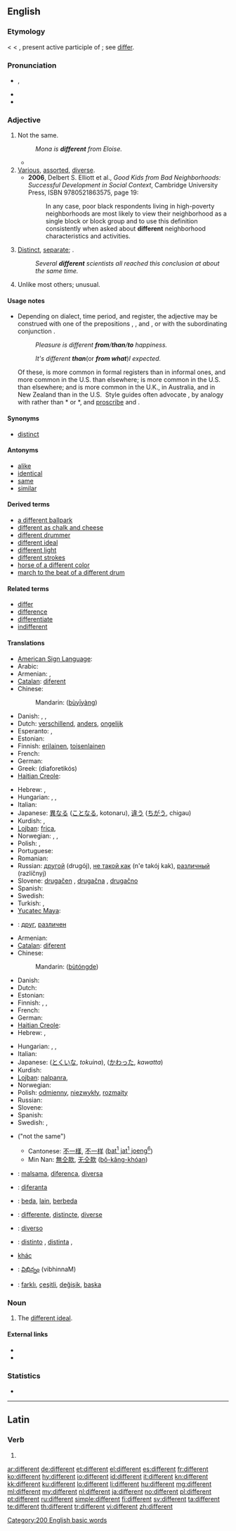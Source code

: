 {{wikipedia}}
{{also|différent|diffèrent}}
==English==

===Etymology===
< {{etyl|enm}} < {{etyl|la}} {{term|differens|differēns||lang=la}}, present active participle of {{term|differo|differō|I differ|lang=la}}; see [[differ]].

===Pronunciation===
* {{IPA|/ˈdɪf.ə(ɹ).ənt/|/ˈdɪf.ɹənt/}}, {{SAMPA|/"dIf.@(r).@nt/|/"dIf.r@nt/}}
* {{audio|en-us-different.ogg|Audio (US)}}
* {{hyphenation|dif|fer|ent}}

===Adjective===
{{en-adj}}

# Not the same.
#: ''Mona is '''different''' from Eloise.''
#* {{quote-book|passage=At Elizabeth-Jane mentioning how greatly Lucetta had been jeopardized, he exhibited an agitation '''different''' in kind no less than in intensity from any she had seen in him before.|title=[[S:The Mayor of Casterbridge/Chapter 29|The Mayor of Casterbridge]]|author=Thomas Hardy|year=1886}}
# [[various|Various]], [[assorted]], [[diverse]].
#* '''2006''', Delbert S. Elliott et al., ''Good Kids from Bad Neighborhoods: Successful Development in Social Context'',<sup >[http://books.google.com/books?id=Ltx9_9NU4v0C ]</sup> Cambridge University Press, ISBN 9780521863575, page 19:
#*: In any case, poor black respondents living in high-poverty neighborhoods are most likely to view their neighborhood as a single block or block group and to use this definition consistently when asked about '''different''' neighborhood characteristics and activities.
# [[distinct|Distinct]], [[separate]]; {{non-gloss definition|used for emphasis after numbers and other determiners of quantity}}.
#: ''Several '''different''' scientists all reached this conclusion at about the same time.''
# Unlike most others; unusual.

====Usage notes====
* {{sense|not the same}} Depending on dialect, time period, and register, the adjective {{term||different|not the same}} may be construed with one of the prepositions {{term|from}}, {{term|to}}, and {{term|than}}, or with the subordinating conjunction {{term|than}}. <dl><dd>''Pleasure is different '''from'''/'''than'''/'''to''' happiness.''</dd><dd>''It's different '''than''' ''(or '''''from what''''')'' I expected.''</dd></dl> Of these, {{term||from}} is more common in formal registers than in informal ones, and more common in the U.S. than elsewhere; {{term||than}} is more common in the U.S. than elsewhere; and {{term||to}} is more common in the U.K., in Australia, and in New Zealand than in the U.S.&nbsp; Style guides often advocate {{term||different from}}, by analogy with {{term|differ|differ from}} rather than *{{term||differ than}} or *{{term||differ to}}, and [[Appendix:Glossary#proscribed|proscribe]] {{term||different than}} and {{term||different to}}.

====Synonyms====
* [[distinct]]

====Antonyms====
* [[alike]]
* [[identical]]
* [[same]]
* [[similar]]

====Derived terms====
* [[a different ballpark]]
* [[different as chalk and cheese]]
* [[different drummer]]
* [[different ideal]]
* [[different light]]
* [[different strokes]]
* [[horse of a different color]]
* [[march to the beat of a different drum]]

====Related terms====
* [[differ]]
* [[difference]]
* [[differentiate]]
* [[indifferent]]

====Translations====
{{trans-top|not the same}}
* [[American Sign Language]]: {{tø|ase|1@BackFinger-FingerAcross-1@CenterChesthigh-FingerAcross 1@SideChesthigh-1@SideChesthigh}}
* Arabic: {{t-|ar|مختلف|tr=mukhtalif}}
* Armenian: {{t-|hy|տարբեր|tr=tarber}}, {{t-|hy|ուրիշ|tr=uriš}}
* [[Catalan]]: [[diferent]]
* Chinese:
*: Mandarin: {{zh-ts|[[不]][[一樣]]|[[不]][[一样]]}} ([[bù]][[yī]][[yàng]])
* Danish: {{t|da|forskellig}}, {{t|da|anderledes}}, {{t|da|ulig}}
* Dutch: [[verschillend]], [[anders]], [[ongelijk]]
* Esperanto: {{t-|eo|nesama|xs=Esperanto}}, {{t-|eo|malsama|xs=Esperanto}}
* Estonian: {{t|et|erinev}}
* Finnish: [[erilainen]], [[toisenlainen]]
* French: {{t+|fr|différent}}
* German: {{t+|de|verschieden}}
* Greek: {{t+|el|διαφορετικός|m}} (diaforetikós)
* [[Haitian Creole]]: {{tø|ht|diferan}}
{{trans-mid}}
* Hebrew: {{t+|he|שונה|m|tr=shoné}}, {{t+|he|שונה|f|tr=shoná}}
* Hungarian: {{t+|hu|eltérő}}, {{t+|hu|különböző}}, {{t+|hu|más}}
* Italian: {{t+|it|differente}}
* Japanese: [[異なる]] ([[ことなる]], kotonaru), [[違う]] ([[ちがう]], chigau)
* Kurdish: {{ku-Arab|[[جیا]]}}, {{ku-Arab|[[جیاواز]]}}
* [[Lojban]]: [[frica]], {{t-|jbo|drata|xs=Lojban}}
* Norwegian: {{t+|no|forskjellig}}, {{t|no|ulik}}, {{t|no|annerledes}}
* Polish: {{t+|pl|różny}}, {{t+|pl|inny}}
* Portuguese: {{t+|pt|diferente|m|f}}
* Romanian: {{t|ro|diferit}}
* Russian: [[другой]] (drugój), [[не такой как]] (n'e takój kak), [[различный]] (razlíčnyj)
* Slovene: [[drugačen]] {{m}}, [[drugačna]] {{f}}, [[drugačno]] {{n}}
* Spanish: {{t+|es|diferente}}
* Swedish: {{t|sv|olik}}
* Turkish: {{t|tr|ayrı}}, {{t|tr|farklı}}
* [[Yucatec Maya]]: {{tø|yua|hela’an}}
* {{ttbc|bg}}: [[друг]], [[различен]]
{{trans-bottom}}

{{trans-top|unlike most others}}
* Armenian: {{t-|hy|տարբեր|tr=tarber}}
* [[Catalan]]: [[diferent]]
* Chinese:
*: Mandarin: {{zh-ts|[[不同]]的|[[不同]]的}} ([[bù]][[tóng]][[de]])
* Danish: {{t|da|anderledes}}
* Dutch: {{t+|nl|anders}}
* Estonian: {{t|et|eriline}}
* Finnish: {{t+|fi|erilainen}}, {{t+|fi|omalaatuinen}}, {{t+|fi|poikkeuksellinen}}
* French: {{t+|fr|différent}}
* German: {{t+|de|anders}}
* [[Haitian Creole]]: {{tø|ht|diferan}}
* Hebrew: {{t+|he|שונה|m|tr=shoné}}, {{t+|he|שונה|f|tr=shoná}}
{{trans-mid}}
* Hungarian: {{t+|hu|eltérő}}, {{t+|hu|különböző}}, {{t+|hu|más}}
* Italian: {{t+|it|differente}}
* Japanese: {{t|ja|特異な}} ([[とくいな]], ''tokuina''), {{t|ja|変わった}} ([[かわった]], ''kawatta'')
* Kurdish: {{ku-Arab|[[جیاواز]]}}
* [[Lojban]]: [[nalpanra]], {{t-|jbo|rirci|xs=Lojban}}
* Norwegian: {{t|no|annerledes}}
* Polish: [[odmienny]], [[niezwykły]], [[rozmaity]]
* Russian: {{t+|ru|разный|tr=ráznyj}}
* Slovene: {{t|sl|drugačno|n}}
* Spanish: {{t+|es|diferente|m|f}}
* Swedish: {{t|sv|olik}}, {{t|sv|annorlunda}}
{{trans-bottom}}

{{checktrans-top}}
* {{ttbc|zh}} ("not the same")
** Cantonese: [[不一樣]], [[不一样]] ([[bat1jat1joeng6|bat<sup>1</sup> jat<sup>1</sup> joeng<sup>6</sup>]])
** Min Nan: [[無仝款]], [[无仝款]] ([[bô-kâng-khóan]])
* {{ttbc|eo}}: [[malsama]], [[diferenca]], [[diversa]]
{{trans-mid}}
* {{ttbc|io}}: [[diferanta]]
* {{ttbc|id}}: [[beda]], [[lain]], [[beda|berbeda]]
* {{ttbc|ia}}: [[differente]], [[distincte]], [[diverse]]
* {{ttbc|it}}: [[diverso]]
* {{ttbc|es}}: [[distinto]] {{m}}, [[distinta]] {{f}}, {{t+|es|diferente|m|f}}
* {{ttbc|Vietnamese}} [[khác]]
* {{ttbc|te}}: [[విభిన్నం]] (vibhinnaM)
* {{ttbc|tr}}: [[farklı]], [[çeşitli]], [[değişik]], [[başka]]
{{trans-bottom}}

===Noun===
{{en-noun}}

# {{mathematics}} The [[different ideal]].

====External links====
* {{R:Webster 1913}}
* {{R:Century 1911}}

===Statistics===
* {{rank|manner|following|fell|383|different|care|war|short}}

[[Category:200 English basic words]]

----

==Latin==

===Verb===
{{la-verb-form|different}}

# {{conjugation of|differo|differō|3|p|fut|act|ind|lang=la}}

[[ar:different]]
[[de:different]]
[[et:different]]
[[el:different]]
[[es:different]]
[[fr:different]]
[[ko:different]]
[[hy:different]]
[[io:different]]
[[id:different]]
[[it:different]]
[[kn:different]]
[[kk:different]]
[[ku:different]]
[[lo:different]]
[[li:different]]
[[hu:different]]
[[mg:different]]
[[ml:different]]
[[my:different]]
[[nl:different]]
[[ja:different]]
[[no:different]]
[[pl:different]]
[[pt:different]]
[[ru:different]]
[[simple:different]]
[[fi:different]]
[[sv:different]]
[[ta:different]]
[[te:different]]
[[th:different]]
[[tr:different]]
[[vi:different]]
[[zh:different]]